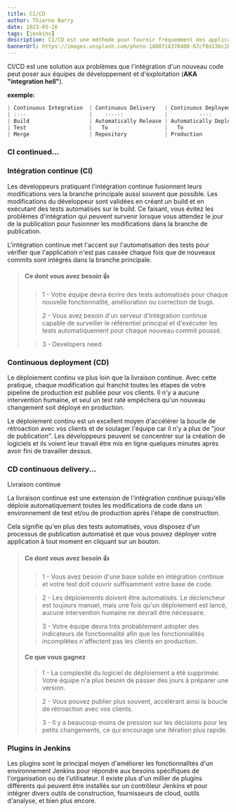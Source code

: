 ```yaml
---
title: CI/CD
author: Thierno Barry
date: 2023-05-16
tags: [jenkins]
description: CI/CD est une méthode pour fournir fréquemment des applications aux clients en introduisant l'automatisation dans les étapes de livraison continue et de déploiement continu.
bannerUrl: https://images.unsplash.com/photo-1480714378408-67cf0d13bc1b
---
```


CI/CD est une solution aux problèmes que l'intégration d'un nouveau code peut poser aux équipes de développement et d'exploitation (**AKA "integration hell"**).

**exemple:**

```jsx
| Continuous Integration  | Continuous Delivery   | Continuous Deployement  |
| :---                    |    :----:             |          ---:           |
| Build                   | Automatically Release | Automatically Deploy    |
| Test                    |   To                  |   To                    |
| Merge                   | Repository            | Production              |
```

### CI continued...

### Intégration continue (CI)

Les développeurs pratiquant l'intégration continue fusionnent leurs modifications vers la branche principale aussi souvent que possible. Les modifications du développeur sont validées en créant un build et en exécutant des tests automatisés sur le build. Ce faisant, vous évitez les problèmes d'intégration qui peuvent survenir lorsque vous attendez le jour de la publication pour fusionner les modifications dans la branche de publication.

L'intégration continue met l'accent sur l'automatisation des tests pour vérifier que l'application n'est pas cassée chaque fois que de nouveaux commits sont intégrés dans la branche principale.

> #### Ce dont vous avez besoin 👍
>
> > 1 - Votre équipe devra écrire des tests automatisés pour chaque nouvelle fonctionnalité, amélioration ou correction de bugs.
>
> > 2 - Vous avez besoin d'un serveur d'intégration continue capable de surveiller le référentiel principal et d'exécuter les tests automatiquement pour chaque nouveau commit poussé.
>
> > 3 - Developers need

### Continuous deployment (CD)

Le déploiement continu va plus loin que la livraison continue. Avec cette pratique, chaque modification qui franchit toutes les étapes de votre pipeline de production est publiée pour vos clients. Il n'y a aucune intervention humaine, et seul un test raté empêchera qu'un nouveau changement soit déployé en production.

Le déploiement continu est un excellent moyen d'accélérer la boucle de rétroaction avec vos clients et de soulager l'équipe car il n'y a plus de "jour de publication". Les développeurs peuvent se concentrer sur la création de logiciels et ils voient leur travail être mis en ligne quelques minutes après avoir fini de travailler dessus.

### CD continuous delivery...

Livraison continue

La livraison continue est une extension de l'intégration continue puisqu'elle déploie automatiquement toutes les modifications de code dans un environnement de test et/ou de production après l'étape de construction.

Cela signifie qu'en plus des tests automatisés, vous disposez d'un processus de publication automatisé et que vous pouvez déployer votre application à tout moment en cliquant sur un bouton.

> #### Ce dont vous avez besoin 👍
>
> > 1 - Vous avez besoin d'une base solide en intégration continue et votre test doit couvrir suffisamment votre base de code.
>
> > 2 - Les déploiements doivent être automatisés. Le déclencheur est toujours manuel, mais une fois qu'un déploiement est lancé, aucune intervention humaine ne devrait être nécessaire.
>
> > 3 - Votre équipe devra très probablement adopter des indicateurs de fonctionnalité afin que les fonctionnalités incomplètes n'affectent pas les clients en production.
>
> #### Ce que vous gagnez
>
> > 1 - La complexité du logiciel de déploiement a été supprimée. Votre équipe n'a plus besoin de passer des jours à préparer une version.
>
> > 2 - Vous pouvez publier plus souvent, accélérant ainsi la boucle de rétroaction avec vos clients.
>
> > 3 - Il y a beaucoup moins de pression sur les décisions pour les petits changements, ce qui encourage une itération plus rapide.

### Plugins in Jenkins

Les plugins sont le principal moyen d'améliorer les fonctionnalités d'un environnement Jenkins pour répondre aux besoins spécifiques de l'organisation ou de l'utilisateur. Il existe plus d'un millier de plugins différents qui peuvent être installés sur un contrôleur Jenkins et pour intégrer divers outils de construction, fournisseurs de cloud, outils d'analyse, et bien plus encore.
